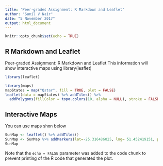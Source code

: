 ---
title: 'Peer-graded Assignment: R Markdown and Leaflet'
author: "Sunil V Nair"
date: "5 November 2017"
output: html_document
---

```{r setup, include=FALSE}
knitr::opts_chunk$set(echo = TRUE)
```

## R Markdown and Leaflet

Peer-graded Assignment: R Markdown and Leaflet 
This information will show interactive maps using library(leaflet)

```{r lib}
library(leaflet)

library(maps)
mapStates = map("Qatar", fill = TRUE, plot = FALSE)
leaflet(data = mapStates) %>% addTiles() %>%
  addPolygons(fillColor = topo.colors(10, alpha = NULL), stroke = FALSE)
```

## Interactive Maps

You can use maps shon below



```{r lib-mp}
SunMap <- leaflet() %>% addTiles() 
SunMap <- SunMap %>% addMarkers(lat=-25.316486025, lng= 51.452419151, popup="Sunils Location")
SunMap
```

Note that the `echo = FALSE` parameter was added to the code chunk to prevent printing of the R code that generated the plot.
